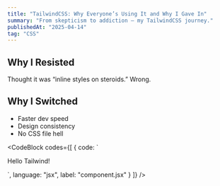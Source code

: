 ```yaml
---
title: "TailwindCSS: Why Everyone’s Using It and Why I Gave In"
summary: "From skepticism to addiction — my TailwindCSS journey."
publishedAt: "2025-04-14"
tag: "CSS"
---
```


## Why I Resisted
Thought it was “inline styles on steroids.” Wrong.

## Why I Switched
- Faster dev speed
- Design consistency
- No CSS file hell

<CodeBlock
    codes={[
      {
        code:
`<div className="bg-gray-800 text-white p-4 rounded-xl shadow-md">
  Hello Tailwind!
</div>`,
        language: "jsx",
        label: "component.jsx"
      }
    ]}
/>
